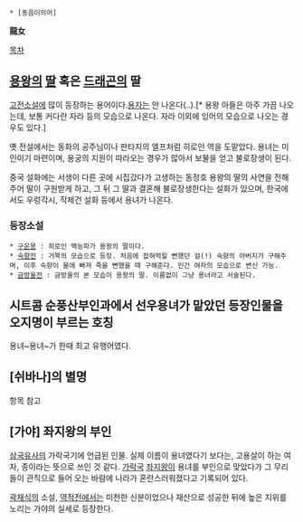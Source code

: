  * [동음이의어]

'''龍女'''

[[목차]]
== [[용왕]]의 [[딸]] 혹은 [[드래곤]]의 딸 ==

[[고전소설]]에 많이 등장하는 용어이다.[[용자]]는 안 나온다(..).[* 용왕 아들은 아주 가끔 나오는데, 보통 커다란 자라 등의 모습으로 나온다. 자라 이외에 잉어의 모습으로 나오는 경우도 있다.]

옛 전설에서는 동화의 공주님이나 판타지의 엘프처럼 히로인 역을 도맡았다. 용녀는 미인이기 마련이며, 용궁의 지원이 따라오는 경우가 많아서 보물을 얻고 불로장생이 된다. 

중국 설화에는 서생이 다른 곳에 시집갔다가 고생하는 동정호 용왕의 딸의 사연을 전해주어 딸이 구원받게 하고, 그 뒤 그 딸과 결혼해 불로장생한다는 설화가 있으며, 한국에서도 우렁각시, 작제건 설화 등에서 용녀가 나온다. 


=== 등장소설 ===
 * [[구운몽]] : 히로인 백능파가 용왕의 딸이다.
 * [[숙향전]] : 거북의 모습으로 등장. 처음에 잡혀먹힐 뻔했던 걸(!) 숙향의 아버지가 구해주며, 이후 숙향이 물에 빠져 죽을 뻔했을 때 구해준다. 인간 여자의 모습으로 변신 가능. 
 * [[금방울전]] : 금방울의 본 모습이 용왕의 딸. 이름없이 그냥 용녀라고 서술된다.

== 시트콤 순풍산부인과에서 선우용녀가 맡았던 등장인물을 오지명이 부르는 호칭 ==

용녀~용녀~가 한때 최고 유행어였다.

== [쉬바나]의 별명 ==

항목 참고

== [가야] 좌지왕의 부인 ==
[[삼국유사]]의 가락국기에 언급된 인물. 실제 이름이 용녀였다기 보다는, 고용살이 하는 여자, 종이라는 뜻으로 쓰인 것 같다. [[가락국]] [[좌지왕]]이 용녀를 부인으로 맞았다가 그 무리들이 관직으로 들어 오는 바람에 나라가 혼란스러워졌다고 기록되어 있다.

[[곽재식]]의 소설, [[역적전]]에서는 미천한 신분이었으나 재산으로 성공한 뒤에 높은 지위를 노리는 가야의 실세로 등장한다.
